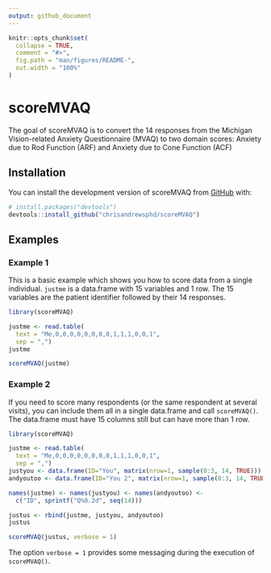 ```yaml
---
output: github_document
---
```


<!-- README.md is generated from README.Rmd. Please edit that file -->

```r
knitr::opts_chunk$set(
  collapse = TRUE,
  comment = "#>",
  fig.path = "man/figures/README-",
  out.width = "100%"
)
```

# scoreMVAQ

<!-- badges: start -->
<!-- badges: end -->

The goal of scoreMVAQ is to convert the 14 responses from the Michigan Vision-related Anxiety Questionnaire (MVAQ) to two domain scores: Anxiety due to Rod Function (ARF) and Anxiety due to Cone Function (ACF)

## Installation

You can install the development version of scoreMVAQ from [GitHub](https://github.com/) with:

``` r
# install.packages("devtools")
devtools::install_github("chrisandrewsphd/scoreMVAQ")
```

## Examples

### Example 1

This is a basic example which shows you how to score data from a single individual. `justme` is a data.frame with 15 variables and 1 row.  The 15 variables are the patient identifier followed by their 14 responses.

```r
library(scoreMVAQ)

justme <- read.table(
  text = "Me,0,0,0,0,0,0,0,0,1,1,1,0,0,1",
  sep = ",")
justme

scoreMVAQ(justme)
```

### Example 2

If you need to score many respondents (or the same respondent at several visits), you can include them all in a single data.frame and call `scoreMVAQ()`. The data.frame must have 15 columns still but can have more than 1 row.

```r
library(scoreMVAQ)

justme <- read.table(
  text = "Me,0,0,0,0,0,0,0,0,1,1,1,0,0,1",
  sep = ",")
justyou <- data.frame(ID="You", matrix(nrow=1, sample(0:3, 14, TRUE)))
andyoutoo <- data.frame(ID="You 2", matrix(nrow=1, sample(0:3, 14, TRUE)))

names(justme) <- names(justyou) <- names(andyoutoo) <- 
  c("ID", sprintf("Q%0.2d", seq(14)))

justus <- rbind(justme, justyou, andyoutoo)
justus

scoreMVAQ(justus, verbose = 1)
```

The option `verbose = 1` provides some messaging during the execution of `scoreMVAQ()`.
